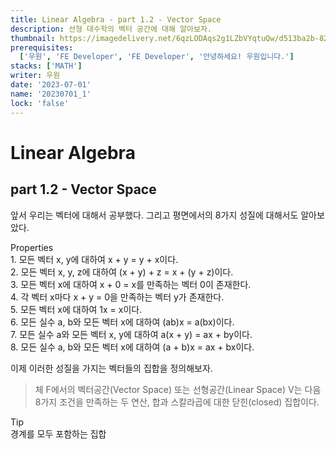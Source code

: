 ```yaml
---
title: Linear Algebra - part 1.2 - Vector Space
description: 선형 대수학의 벡터 공간에 대해 알아보자.
thumbnail: https://imagedelivery.net/6qzLODAqs2g1LZbVYqtuQw/d513ba2b-82a4-4814-6934-98fb30e57300/public
prerequisites:
  ['우원', 'FE Developer', 'FE Developer', '안녕하세요! 우원입니다.']
stacks: ['MATH']
writer: 우원
date: '2023-07-01'
name: '20230701_1'
lock: 'false'
---
```


# Linear Algebra

## part 1.2 - Vector Space

앞서 우리는 벡터에 대해서 공부했다.
그리고 평면에서의 8가지 성질에 대해서도 알아보았다.

<div className="px-4 py-2 my-4 bg-blue-100 border-l-4 border-blue-500">
  <div className="text-lg font-bold">Properties</div>
  <div>1. 모든 벡터 x, y에 대하여 x + y = y + x이다.</div>
  <div>2. 모든 벡터 x, y, z에 대하여 (x + y) + z = x + (y + z)이다.</div>
  <div>3. 모든 벡터 x에 대하여 x + 0 = x를 만족하는 벡터 0이 존재한다.</div>
  <div>4. 각 벡터 x마다 x + y = 0을 만족하는 벡터 y가 존재한다.</div>
  <div>5. 모든 벡터 x에 대하여 1x = x이다.</div>
  <div>6. 모든 실수 a, b와 모든 벡터 x에 대하여 (ab)x = a(bx)이다.</div>
  <div>7. 모든 실수 a와 모든 벡터 x, y에 대하여 a(x + y) = ax + by이다.</div>
  <div>8. 모든 실수 a, b와 모든 벡터 x에 대하여 (a + b)x = ax + bx이다.</div>
</div>

이제 이러한 성질을 가지는 벡터들의 집합을 정의해보자.

> 체 F에서의 벡터공간(Vector Space) 또는 선형공간(Linear Space) V는
> 다음 8가지 조건을 만족하는 두 연산, 합과 스칼라곱에 대한 닫힌(closed) 집합이다.

<div className="px-4 py-2 my-4 bg-blue-100 border-l-4 border-blue-500">
  <div className="text-lg font-bold">Tip</div>
  <div>경계를 모두 포함하는 집합</div>
</div>
